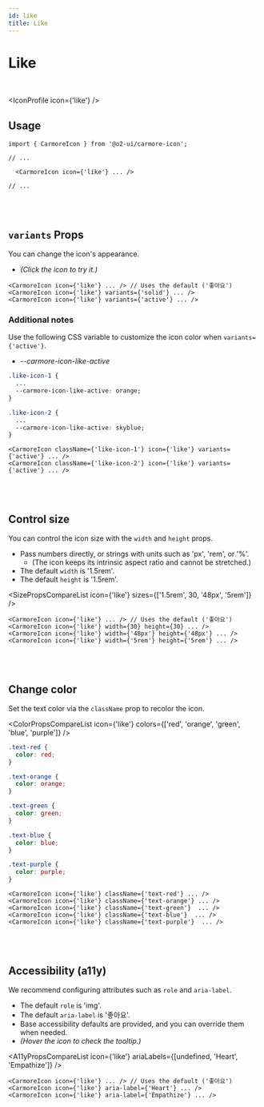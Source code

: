 ```yaml
---
id: like
title: Like
---
```





# Like

<br />

<IconProfile icon={'like'} />

## Usage

```tsx
import { CarmoreIcon } from '@o2-ui/carmore-icon';

// ...

  <CarmoreIcon icon={'like'} ... />

// ...
```

<br />
<br />

## `variants` Props

You can change the icon's appearance.

- _(Click the icon to try it.)_

<LikeIconPlayground />
<LikeIconVariantsList />

```tsx
<CarmoreIcon icon={'like'} ... /> // Uses the default ('좋아요')
<CarmoreIcon icon={'like'} variants={'solid'} ... />
<CarmoreIcon icon={'like'} variants={'active'} ... />
```

### Additional notes

Use the following CSS variable to customize the icon color when `variants={'active'}`.

- _--carmore-icon-like-active_

<ActiveLikeIconList />

```css
.like-icon-1 {
  ...
  --carmore-icon-like-active: orange;
}

.like-icon-2 {
  ...
  --carmore-icon-like-active: skyblue;
}
```

```tsx
<CarmoreIcon className={'like-icon-1'} icon={'like'} variants={'active'} ... />
<CarmoreIcon className={'like-icon-2'} icon={'like'} variants={'active'} ... />
```

<br />
<br />

## Control size

You can control the icon size with the `width` and `height` props.

- Pass numbers directly, or strings with units such as 'px', 'rem', or '%'.
  - (The icon keeps its intrinsic aspect ratio and cannot be stretched.)
- The default `width` is '1.5rem'.
- The default `height` is '1.5rem'.

<SizePropsCompareList icon={'like'} sizes={['1.5rem', 30, '48px', '5rem']} />

```tsx
<CarmoreIcon icon={'like'} ... /> // Uses the default ('좋아요')
<CarmoreIcon icon={'like'} width={30} height={30} ... />
<CarmoreIcon icon={'like'} width={'48px'} height={'48px'} ... />
<CarmoreIcon icon={'like'} width={'5rem'} height={'5rem'} ... />
```

<br />
<br />

## Change color

Set the text color via the `className` prop to recolor the icon.

<ColorPropsCompareList icon={'like'} colors={['red', 'orange', 'green', 'blue', 'purple']} />

```css
.text-red {
  color: red;
}

.text-orange {
  color: orange;
}

.text-green {
  color: green;
}

.text-blue {
  color: blue;
}

.text-purple {
  color: purple;
}
```

```tsx
<CarmoreIcon icon={'like'} className={'text-red'} ... />
<CarmoreIcon icon={'like'} className={'text-orange'} ... />
<CarmoreIcon icon={'like'} className={'text-green'}  ... />
<CarmoreIcon icon={'like'} className={'text-blue'}  ... />
<CarmoreIcon icon={'like'} className={'text-purple'}  ... />
```

<br />
<br />

## Accessibility (a11y)

We recommend configuring attributes such as `role` and `aria-label`.

- The default `role` is 'img'.
- The default `aria-label` is '좋아요'.
- Base accessibility defaults are provided, and you can override them when needed.
- _(Hover the icon to check the tooltip.)_

<A11yPropsCompareList icon={'like'} ariaLabels={[undefined, 'Heart', 'Empathize']} />

```tsx
<CarmoreIcon icon={'like'} ... /> // Uses the default ('좋아요')
<CarmoreIcon icon={'like'} aria-label={'Heart'} ... />
<CarmoreIcon icon={'like'} aria-label={'Empathize'} ... />
```
